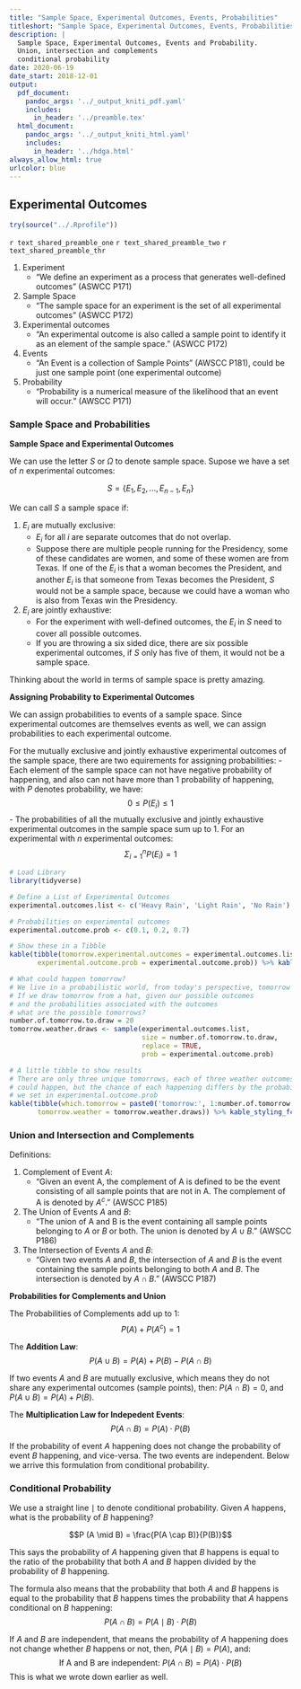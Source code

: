 ```yaml
---
title: "Sample Space, Experimental Outcomes, Events, Probabilities"
titleshort: "Sample Space, Experimental Outcomes, Events, Probabilities"
description: |
  Sample Space, Experimental Outcomes, Events and Probability.
  Union, intersection and complements
  conditional probability
date: 2020-06-19
date_start: 2018-12-01
output:
  pdf_document:
    pandoc_args: '../_output_kniti_pdf.yaml'
    includes:
      in_header: '../preamble.tex'
  html_document:
    pandoc_args: '../_output_kniti_html.yaml'
    includes:
      in_header: '../hdga.html'
always_allow_html: true
urlcolor: blue
---
```


## Experimental Outcomes

```r
try(source("../.Rprofile"))
```

`r text_shared_preamble_one`
`r text_shared_preamble_two`
`r text_shared_preamble_thr`

1. Experiment
    - "We define an experiment as a process that generates well-defined outcomes" (ASWCC P171)
2. Sample Space
    - "The sample space for an experiment is the set of all experimental outcomes" (ASWCC P172)
3. Experimental outcomes
    - "An experimental outcome is also called a sample point to identify it as an element of the sample space." (ASWCC P172)
4. Events
    - "An Event is a collection of Sample Points" (AWSCC P181), could be just one sample point (one experimental outcome)
5. Probability
    - "Probability is a numerical measure of the likelihood that an event will occur." (AWSCC P171)

### Sample Space and Probabilities

**Sample Space and Experimental Outcomes**

We can use the letter $S$ or $\Omega$ to denote sample space. Supose we have a set of $n$ experimental outcomes:

$$S = \left\{ E_1, E_2, ..., E_{n-1}, E_n\right\}$$

We can call $S$ a sample space if:

1. $E_i$ are mutually exclusive:
    - $E_i$ for all $i$ are separate outcomes that do not overlap.
    - Suppose there are multiple people running for the Presidency, some of these candidates are women, and some of these women are from Texas. If one of the $E_i$ is that a woman becomes the President, and another $E_i$ is that someone from Texas becomes the President, $S$ would not be a sample space, because we could have a woman who is also from Texas win the Presidency.
2. $E_i$ are jointly exhaustive:
    - For the experiment with well-defined outcomes, the $E_i$ in $S$ need to cover all possible outcomes.
    - If you are throwing a six sided dice, there are six possible experimental outcomes, if $S$ only has five of them, it would not be a sample space.

Thinking about the world in terms of sample space is pretty amazing.

**Assigning Probability to Experimental Outcomes**

We can assign probabilities to events of a sample space. Since experimental outcomes are themselves events as well, we can assign probabilities to each experimental outcome.

For the mutually exclusive and jointly exhaustive experimental outcomes of the sample space, there are two equirements for assigning probabilities:
- Each element of the sample space can not have negative probability of happening, and also can not have more than $1$ probability of happening, with $P$ denotes probability, we have:
    $$0 \le P(E_i) \le 1$$
- The probabilities of all the mutually exclusive and jointly exhaustive experimental outcomes in the sample space sum up to $1$. For an experimental with $n$ experimental outcomes:
    $$\Sigma_{i=1}^{n} P(E_i) = 1$$

```r
# Load Library
library(tidyverse)

# Define a List of Experimental Outcomes
experimental.outcomes.list <- c('Heavy Rain', 'Light Rain', 'No Rain')

# Probabilities on experimental outcomes
experimental.outcome.prob <- c(0.1, 0.2, 0.7)

# Show these in a Tibble
kable(tibble(tomorrow.experimental.outcomes = experimental.outcomes.list,
       experimental.outcome.prob = experimental.outcome.prob)) %>% kable_styling_fc()
```

```r
# What could happen tomorrow?
# We live in a probabilistic world, from today's perspective, tomorrow is uncertain
# If we draw tomorrow from a hat, given our possible outcomes
# and the probabilities associated with the outcomes
# what are the possible tomorrows?
number.of.tomorrow.to.draw = 20
tomorrow.weather.draws <- sample(experimental.outcomes.list,
                                 size = number.of.tomorrow.to.draw,
                                 replace = TRUE,
                                 prob = experimental.outcome.prob)

# A little tibble to show results
# There are only three unique tomorrows, each of three weather outcomes
# could happen, but the chance of each happening differs by the probabilities
# we set in experimental.outcome.prob
kable(tibble(which.tomorrow = paste0('tomorrow:', 1:number.of.tomorrow.to.draw),
       tomorrow.weather = tomorrow.weather.draws)) %>% kable_styling_fc()
```

### Union and Intersection and Complements

Definitions:

1. Complement of Event $A$:
    - "Given an event A, the complement of A is defined to be the event consisting of all sample points that are not in A. The complement of A is denoted by $A^c$." (AWSCC P185)
2. The Union of Events $A$ and $B$:
    - "The union of A and B is the event containing all sample points belonging to $A$ or $B$ or both. The union is denoted by $A \cup B$." (AWSCC P186)
3. The Intersection of Events $A$ and $B$:
    - "Given two events $A$ and $B$, the intersection of $A$ and $B$ is the event containing the sample points belonging to both $A$ and $B$. The intersection is denoted by $A \cap B$." (AWSCC P187)

**Probabilities for Complements and Union**

The Probabilities of Complements add up to 1:
    $$P(A) + P(A^c) = 1$$

The **Addition Law**:
    $$P (A \cup B) = P(A) + P(B) - P (A \cap B)$$

If two events $A$ and $B$ are mutually exclusive, which means they do not share any experimental outcomes (sample points), then: $P (A \cap B) = 0$, and $P (A \cup B) = P(A) + P(B)$.

The **Multiplication Law for Indepedent Events**:
    $$P (A \cap B) = P(A) \cdot P(B)$$

If the probability of event $A$ happening does not change the probability of event $B$ happening, and vice-versa. The two events are independent. Below we arrive this formulation from conditional probability.

### Conditional Probability

We use a straight line $\mid$ to denote conditional probability. Given $A$ happens, what is the probability of $B$ happening?

$$P (A \mid B) = \frac{P(A \cap B)}{P(B)}$$

This says the probability of $A$ happening given that $B$ happens is equal to the ratio of the probability that both $A$ and $B$ happen divided by the probability of $B$ happening.

The formula also means that the probability that both $A$ and $B$ happens is equal to the probability that $B$ happens times the probability that $A$ happens conditional on $B$ happening:
$$ P(A \cap B) = P (A \mid B)\cdot P(B)$$

If $A$ and $B$ are independent, that means the probability of $A$ happening does not change whether $B$ happens or not, then, $P (A \mid B) = P(A)$, and:
$$ \text{If A and B are independent: } P(A \cap B) = P(A) \cdot P(B)$$
This is what we wrote down earlier as well.
